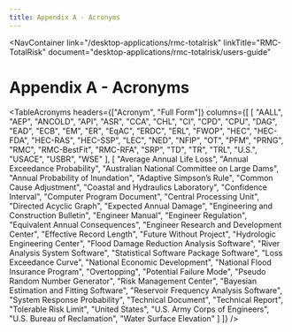```yaml
---
title: Appendix A - Acronyms
---
```



<NavContainer 
  link="/desktop-applications/rmc-totalrisk"
  linkTitle="RMC-TotalRisk" 
  document="desktop-applications/rmc-totalrisk/users-guide"
></NavContainer>

# Appendix A - Acronyms

<TableAcronyms
  headers={["Acronym", "Full Form"]}
  columns={[
    [
      "AALL", "AEP", "ANCOLD", "API", "ASR", "CCA", "CHL", "CI", "CPD", "CPU",
      "DAG", "EAD", "ECB", "EM", "ER", "EqAC", "ERDC", "ERL", "FWOP", "HEC",
      "HEC-FDA", "HEC-RAS", "HEC-SSP", "LEC", "NED", "NFIP", "OT", "PFM", "PRNG",
      "RMC", "RMC-BestFit", "RMC-RFA", "SRP", "TD", "TR", "TRL", "U.S.", "USACE", "USBR", "WSE"
    ],
    [
      "Average Annual Life Loss", "Annual Exceedance Probability", "Australian National Committee on Large Dams",
      "Annual Probability of Inundation", "Adaptive Simpson’s Rule", "Common Cause Adjustment",
      "Coastal and Hydraulics Laboratory", "Confidence Interval", "Computer Program Document",
      "Central Processing Unit", "Directed Acyclic Graph", "Expected Annual Damage",
      "Engineering and Construction Bulletin", "Engineer Manual", "Engineer Regulation",
      "Equivalent Annual Consequences", "Engineer Research and Development Center",
      "Effective Record Length", "Future Without Project", "Hydrologic Engineering Center",
      "Flood Damage Reduction Analysis Software", "River Analysis System Software",
      "Statistical Software Package Software", "Loss Exceedance Curve", "National Economic Development",
      "National Flood Insurance Program", "Overtopping", "Potential Failure Mode",
      "Pseudo Random Number Generator", "Risk Management Center",
      "Bayesian Estimation and Fitting Software", "Reservoir Frequency Analysis Software",
      "System Response Probability", "Technical Document", "Technical Report",
      "Tolerable Risk Limit", "United States", "U.S. Army Corps of Engineers",
      "U.S. Bureau of Reclamation", "Water Surface Elevation"
    ]
  ]}
/>
